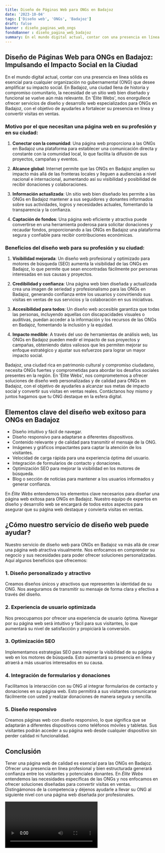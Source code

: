 ```yaml
---
title: Diseño de Páginas Web para ONGs en Badajoz
date: '2023-10-04'
tags: ['Diseño web', 'ONGs', 'Badajoz']
draft: false
banner : diseño_paginas_web_ongs
fondoBanner : diseño_pagina_web_badajoz
summary: En el mundo digital actual, contar con una presencia en línea sólida es esencial para cualquier organización no gubernamental (ONG) que desee amplificar su impacto social. En Badajoz, una ciudad llena de historia y compromiso comunitario, la necesidad de un sitio web bien diseñado y funcional se vuelve aún más relevante. En 'Élite Webs', nos enorgullece ofrecer servicios de diseño y desarrollo web especializados para ONGs en Badajoz, con el objetivo de ayudarles a fortalecer su presencia en línea y convertir visitas en ventas.
---
```


## Diseño de Páginas Web para ONGs en Badajoz: Impulsando el Impacto Social en la Ciudad

En el mundo digital actual, contar con una presencia en línea sólida es esencial para cualquier organización no gubernamental (ONG) que desee amplificar su impacto social. En Badajoz, una ciudad llena de historia y compromiso comunitario, la necesidad de un sitio web bien diseñado y funcional se vuelve aún más relevante. En 'Élite Webs', nos enorgullece ofrecer servicios de diseño y desarrollo web especializados para ONGs en Badajoz, con el objetivo de ayudarles a fortalecer su presencia en línea y convertir visitas en ventas.

### Motivo por el que necesitan una página web en su profesión y en su ciudad:

1. **Conectar con la comunidad**: Una página web proporciona a las ONGs en Badajoz una plataforma para establecer una comunicación directa y constante con la comunidad local, lo que facilita la difusión de sus proyectos, campañas y eventos.

2. **Alcance global**: Internet permite que las ONGs en Badajoz amplíen su impacto más allá de las fronteras locales y lleguen a audiencias a nivel nacional e internacional, aumentando así su visibilidad y posibilidad de recibir donaciones y colaboraciones.

3. **Información actualizada**: Un sitio web bien diseñado les permite a las ONGs en Badajoz mantener a sus seguidores y donantes informados sobre sus actividades, logros y necesidades actuales, fomentando la transparencia y la confianza.

4. **Captación de fondos**: Una página web eficiente y atractiva puede convertirse en una herramienta poderosa para solicitar donaciones y recaudar fondos, proporcionando a las ONGs en Badajoz una plataforma segura y confiable para recibir contribuciones económicas.

### Beneficios del diseño web para su profesión y su ciudad:

1. **Visibilidad mejorada**: Un diseño web profesional y optimizado para motores de búsqueda (SEO) aumenta la visibilidad de las ONGs en Badajoz, lo que permite que sean encontradas fácilmente por personas interesadas en sus causas y proyectos.

2. **Credibilidad y confianza**: Una página web bien diseñada y actualizada crea una imagen de seriedad y profesionalismo para las ONGs en Badajoz, generando confianza entre los usuarios y convirtiendo sus visitas en ventas de sus servicios y la colaboración en sus iniciativas.

3. **Accesibilidad para todos**: Un diseño web accesible garantiza que todas las personas, incluyendo aquellas con discapacidades visuales o auditivas, puedan acceder a la información y los recursos de las ONGs en Badajoz, fomentando la inclusión y la equidad.

4. **Impacto medible**: A través del uso de herramientas de análisis web, las ONGs en Badajoz pueden medir el impacto de sus proyectos y campañas, obteniendo datos valiosos que les permiten mejorar su enfoque estratégico y ajustar sus esfuerzos para lograr un mayor impacto social.

Badajoz, una ciudad rica en patrimonio cultural y compromiso ciudadano, necesita ONGs fuertes y comprometidas para abordar los desafíos sociales presentes en la región. En 'Élite Webs', nos comprometemos a ofrecer soluciones de diseño web personalizadas y de calidad para ONGs en Badajoz, con el objetivo de ayudarles a alcanzar sus metas de impacto social y convertir sus visitas en ventas reales. Contáctanos hoy mismo y juntos hagamos que tu ONG destaque en la esfera digital.

<GifSeo />

<Cta />

## Elementos clave del diseño web exitoso para ONGs en Badajoz

- Diseño intuitivo y fácil de navegar.
- Diseño responsivo para adaptarse a diferentes dispositivos.
- Contenido relevante y de calidad para transmitir el mensaje de la ONG.
- Imágenes y gráficos impactantes para captar la atención de los visitantes.
- Velocidad de carga rápida para una experiencia óptima del usuario.
- Integración de formularios de contacto y donaciones.
- Optimización SEO para mejorar la visibilidad en los motores de búsqueda.
- Blog o sección de noticias para mantener a los usuarios informados y generar confianza.

En *Élite Webs* entendemos los elementos clave necesarios para diseñar una página web exitosa para ONGs en Badajoz. Nuestro equipo de expertos en diseño y desarrollo web se encargará de todos estos aspectos para asegurar que su página web destaque y convierta visitas en ventas.

## ¿Cómo nuestro servicio de diseño web puede ayudar?

Nuestro servicio de diseño web para ONGs en Badajoz va más allá de crear una página web atractiva visualmente. Nos enfocamos en comprender su negocio y sus necesidades para poder ofrecer soluciones personalizadas. Aquí algunos beneficios que ofrecemos:

### 1. Diseño personalizado y atractivo
Creamos diseños únicos y atractivos que representen la identidad de su ONG. Nos aseguramos de transmitir su mensaje de forma clara y efectiva a través del diseño.

### 2. Experiencia de usuario optimizada
Nos preocupamos por ofrecer una experiencia de usuario óptima. Navegar por su página web será intuitivo y fácil para sus visitantes, lo que aumentará su nivel de satisfacción y propiciará la conversión.

### 3. Optimización SEO
Implementamos estrategias SEO para mejorar la visibilidad de su página web en los motores de búsqueda. Esto aumentará su presencia en línea y atraerá a más usuarios interesados en su causa.

### 4. Integración de formularios y donaciones
Facilitamos la interacción con su ONG al integrar formularios de contacto y donaciones en su página web. Esto permitirá a sus visitantes comunicarse fácilmente con usted y realizar donaciones de manera segura y sencilla.

### 5. Diseño responsivo
Creamos páginas web con diseño responsivo, lo que significa que se adaptarán a diferentes dispositivos como teléfonos móviles y tabletas. Sus visitantes podrán acceder a su página web desde cualquier dispositivo sin perder calidad ni funcionalidad.

## Conclusión

Tener una página web de calidad es esencial para las ONGs en Badajoz. Ofrecer una presencia en línea profesional y bien estructurada generará confianza entre los visitantes y potenciales donantes. En *Élite Webs* entendemos las necesidades específicas de las ONGs y nos enfocamos en ofrecer soluciones diseñadas para convertir visitas en ventas. Distingámonos de la competencia y déjenos ayudarle a llevar su ONG al siguiente nivel con una página web diseñada por profesionales.

<Video />

<CtaBot job='ONGs' city='Badajoz'/>

<Gmaps query='Badajoz+españa+maps' />